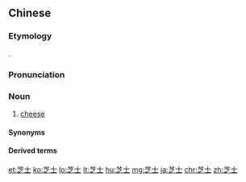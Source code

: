 ==Chinese==
{{zh-forms}}

===Etymology===
{{bor|zh|en|cheese}}.

===Pronunciation===
{{zh-pron
|m=zhīshì
|c=zi1 si6-2
|cat=n
}}

===Noun===
{{zh-noun}}

# {{lb|zh|chiefly|Cantonese}} [[cheese]]

====Synonyms====
{{zh-dial|奶酪}}

====Derived terms====
{{zh-der|芝士堡|芝士漢堡|芝士蛋糕}}

{{zh-cat|Cheeses}}

[[et:芝士]]
[[ko:芝士]]
[[lo:芝士]]
[[lt:芝士]]
[[hu:芝士]]
[[mg:芝士]]
[[ja:芝士]]
[[chr:芝士]]
[[zh:芝士]]